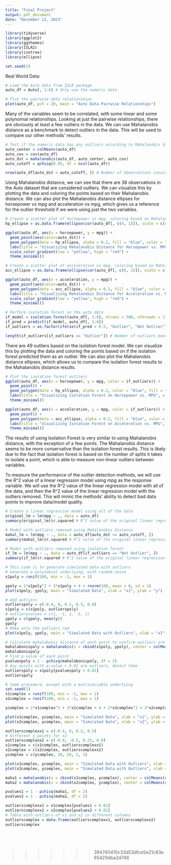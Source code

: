 ```yaml
---
title: "Final Project"
output: pdf_document
date: "December 12, 2023"
---
```


```r
library(tidyverse)
library(ggplot2)
library(ggthemes)
library(ISLR2)
library(isotree)
library(ellipse)

set.seed(1)
```


Real World Data:
```r
# Load the Auto data from ISLR package
auto_df = Auto[, 1:6] # Only use the numeric data

# Plot the pairwise data relationships
plot(auto_df, pch = 20, main = "Auto Data Pairwise Relationships")
```
Many of the variables seem to be correlated, with some linear and some polynomial relationships. Looking at just the pairwise relationships, there are obviously at least a few outliers in the data. We can use Mahalanobis distance as a benchmark to detect outliers in the data. This will be used to compare our other methods' results.

```r
# Test if the numeric data has any outliers according to Mahalanobis distance
auto_center = colMeans(auto_df)
auto_cov = cov(auto_df)
auto_dst = mahalanobis(auto_df, auto_center, auto_cov)
auto_cutoff = qchisq(0.95, df = ncol(auto_df))

nrow(auto_df[auto_dst > auto_cutoff, ]) # Number of observations considered outliers
```

Using Mahalanobis distance, we can see that there are 38 observations in the Auto dataset that are considered outliers. We can visualize this by plotting the data and coloring the points based on their Mahalanobis distance. We can also plot the Mahalanobis distance ellipses for horsepower vs mpg and acceleration vs mpg, which gives us a reference for the outlier threshold if we were using just the two variables.

```r
# Create a scatter plot of horsepower vs mpg, coloring based on Mahalanobis distance
hp_ellipse = as.data.frame(ellipse(cor(auto_df[, c(4, 1)]), scale = c(sd(auto_df[,4]), sd(auto_df[,1])), centre = c(auto_center[4], auto_center[1])), level = 0.95)

ggplot(auto_df, aes(x = horsepower, y = mpg)) + 
  geom_point(aes(color=auto_dst)) + 
  geom_polygon(data = hp_ellipse, alpha = 0.2, fill = "blue", color = "blue") +
  labs(title = "Visualizing Mahalanobis Distance for Horsepower vs. MPG", x = "Horsepower", y = "MPG", color="Mahalanobis Distance") +
  scale_color_gradient(low = "yellow", high = "red") +
  theme_minimal()
```

```r
# Create a scatter plot of acceleration vs mpg, coloring based on Mahalanobis distance
acc_ellipse = as.data.frame(ellipse(cor(auto_df[, c(6, 1)]), scale = c(sd(auto_df[,6]), sd(auto_df[,1])), centre = c(auto_center[6], auto_center[1])), level = 0.95)

ggplot(auto_df, aes(x = acceleration, y = mpg)) + 
  geom_point(aes(color=auto_dst)) + 
  geom_polygon(data = acc_ellipse, alpha = 0.2, fill = "blue", color = "blue") +
  labs(title = "Visualizing Mahalanobis Distance for Acceleration vs. MPG", x = "Acceleration", y = "MPG", color="Mahalanobis Distance") +
  scale_color_gradient(low = "yellow", high = "red") +
  theme_minimal()
```

```r
# Perform isolation forest on the auto data
if_model = isolation.forest(auto_df[, 1:6], ntrees = 500, nthreads = 1)
if_pred = predict(if_model, auto_df[, 1:6])
if_outliers = as.factor(ifelse(if_pred > 0.5, "Outlier", "Not Outlier"))

length(if_outliers[if_outliers == "Outlier"]) # Number of outliers based on isolation forest
```
There are 49 outliers based on the isolation forest model. We can visualize this by plotting the data and coloring the points based on if the isolation forest predicted them as an outlier. We can also plot the Mahalanobis distance ellipses, which allows us to compare the isolation forest results to the Mahalanobis distance results.

```r
# Plot the isolation forest outliers
ggplot(auto_df, aes(x = horsepower, y = mpg, color = if_outliers)) + 
  geom_point() + 
  geom_polygon(data = hp_ellipse, alpha = 0.2, color = "blue", fill = "blue") +
  labs(title = "Visualizing Isolation Forest on Horsepower vs. MPG", x = "Acceleration", y = "MPG", color = "Isolation Forest Result", caption = "\nBlue ellipse represents Mahalanobis distance outlier threshold") +
  theme_minimal()
```

```r
ggplot(auto_df, aes(x = acceleration, y = mpg, color = if_outliers)) + 
  geom_point() + 
  geom_polygon(data = acc_ellipse, alpha = 0.2, fill = "blue", color = "blue") +
  labs(title = "Visualizing Isolation Forest on Acceleration vs. MPG", x = "Acceleration", y = "MPG", color="Isolation Forest Result", caption = "\nBlue ellipse represents Mahalanobis distance outlier threshold") +
  theme_minimal()
```

The results of using Isolation Forest is very similar to using Mahalanobis distance, with the exception of a few points. The Mahalanobis distance seems to be more conservative than the isolation forest results. This is likely due to the fact that isolation forest is based on the number of splits it takes to isolate a point, which is able to measure non-linear outliers between variables.



To measure the performance of the outlier detection methods, we will use the R^2 value of a linear regression model using mpg as the response variable. We will use the R^2 value of the linear regression model with all of the data, and then the R^2 value of the linear regression model with the outliers removed. This will mimic the methods' ability to detect bad data points to improve data/model quality.

```r
# Create a linear regression model using all of the data
original_lm = lm(mpg ~ ., data = auto_df)
summary(original_lm)$r.squared # R^2 value of the original linear regression model
```

```r
# Model with outliers removed using Mahalanobis distance
mahal_lm = lm(mpg ~ ., data = auto_df[auto_dst <= auto_cutoff, ])
summary(mahal_lm)$r.squared # R^2 value of the original linear regression model
```

```r
# Model with outliers removed using isolation forest
if_lm = lm(mpg ~ ., data = auto_df[if_outliers == "Not Outlier", ])
summary(if_lm)$r.squared # R^2 value of the original linear regression model
```




```r
# This code is to generate simulated data with outliers
# Generate a polynomial underlying, with random noise
x1poly = runif(100, min = -1, max = 1)

ypoly = 2*x1poly^2 + 3*x1poly + 4 + rnorm(100, mean = 0, sd = 1)
plot(x1poly, ypoly, main = "Simulated Data", xlab = "x1", ylab = "y")

# Add outliers
outlierspoly = c(-0.4, 0, 0.2, 0.5, 0.8)
x1poly = c(x1poly, outlierspoly)
# outlieryvalues = c(1, -1, 1, -1, 1)
ypoly = c(ypoly, mean(y))
ypoly
# Make only the outliers red 
plot(x1poly, ypoly, main = "Simulated Data with Outliers", xlab = "x1", ylab = "y", col = ifelse(x1poly %in% outlierspoly, "red", "black"))

# Calculate mahalabonis distance of each point to confirm outliers are outliers
mahalabonispoly = mahalanobis(x = cbind(x1poly, ypoly), center = colMeans(cbind(x1poly, ypoly)), cov = cov(cbind(x1poly, ypoly)))
mahalabonispoly
# Find p-value of each point
pvaluespoly = 1 - pchisq(mahalabonispoly, df = 2)
# Any points with p-value < 0.01 are outliers, detect them
outlierspoly = x1poly[pvaluespoly < 0.01]
outlierspoly
```

```r
# Same procedure, except with a mutlivariable underlying
set.seed(1)
x1complex = runif(100, min = -1, max = 1)
x2complex = runif(100, min = -1, max = 1)

ycomplex = 2*x1complex^2 + 3*x1complex + 4 + 2*x2complex^2 + 3*x2complex + 4 + rnorm(100, mean = 0, sd = 1)

plot(x1complex, ycomplex, main = "Simulated Data", xlab = "x1", ylab = "y")
plot(x2complex, ycomplex, main = "Simulated Data", xlab = "x2", ylab = "y")

outlierscomplexx1 = c(-0.4, 0, 0.2, 0.5)
# Different x points for x2
outlierscomplexx2 = c(-0.9, -0.5, 0.25, 0.8)
x1complex = c(x1complex, outlierscomplexx1)
x2complex = c(x2complex, outlierscomplexx2)
ycomplex = c(ycomplex, 20, 20, 2, 1)

plot(x1complex, ycomplex, main = "Simulated Data with Outliers", xlab = "x1", ylab = "y", col = ifelse(x1complex %in% outlierscomplexx1, "red", "black"))
plot(x2complex, ycomplex, main = "Simulated Data with Outliers", xlab = "x2", ylab = "y", col = ifelse(x2complex %in% outlierscomplexx2, "red", "black"))

maha1 = mahalanobis(x = cbind(x1complex, ycomplex), center = colMeans(cbind(x1complex, ycomplex)), cov = cov(cbind(x1complex, ycomplex)))
maha2 = mahalanobis(x = cbind(x2complex, ycomplex), center = colMeans(cbind(x2complex, ycomplex)), cov = cov(cbind(x2complex, ycomplex)))

pvalues1 = 1 - pchisq(maha1, df = 2)
pvalues2 = 1 - pchisq(maha2, df = 2)

outlierscomplexx1 = x1complex[pvalues1 < 0.01]
outlierscomplexx2 = x2complex[pvalues2 < 0.01]
# Table with outliers of x1 and x2 in different columns
outlierscomplex = data.frame(outlierscomplexx1, outlierscomplexx2)
outlierscomplex
```

```r
```

```r
```

```r
```

```r
```
>>>>>>> 394740410c33d53dfce5e21c83e65429dba2d748
